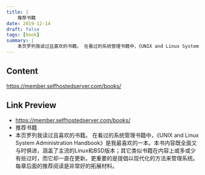 ```yaml
---
title: |
    推荐书籍
date: 2019-12-14
draft: false
tags: [book]
summary: |
    本页罗列我读过且喜欢的书籍。 在看过的系统管理书籍中，《UNIX and Linux System Administration Handbook》是我最喜欢的一本。本书内容既全面又与时俱进，涵盖了主流的Linux和BSD版本；其它类似书籍在内容上或多或少有些过时，而它却一直在更新。更重要的是提倡以现代化的方法来管理系统。每章后面的推荐阅读是非常好的拓展材料。
---
```


## Content

https://member.selfhostedserver.com/books/

## Link Preview

- https://member.selfhostedserver.com/books/
- 推荐书籍
- 本页罗列我读过且喜欢的书籍。  在看过的系统管理书籍中，《UNIX and Linux System Administration Handbook》是我最喜欢的一本。本书内容既全面又与时俱进，涵盖了主流的Linux和BSD版本；其它类似书籍在内容上或多或少有些过时，而它却一直在更新。更重要的是提倡以现代化的方法来管理系统。每章后面的推荐阅读是非常好的拓展材料。
